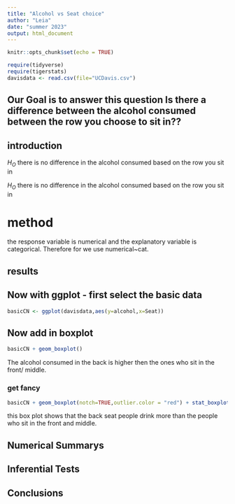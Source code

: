 ```yaml
---
title: "Alcohol vs Seat choice"
author: "Leia"
date: "summer 2023"
output: html_document
---
```


```r
knitr::opts_chunk$set(echo = TRUE)
```

```r
require(tidyverse)
require(tigerstats)
davisdata <- read.csv(file="UCDavis.csv")
```
## Our Goal is to answer this question Is there a difference between the alcohol consumed between the row you choose to sit in??

## introduction 

$H_O$ there is no difference in the alcohol consumed based on the row you sit in

$H_O$ there is no difference in the alcohol consumed based on the row you sit in 

# method 

the response variable is numerical and the explanatory variable is categorical. Therefore for we use numerical~cat.  

## results  


## Now with ggplot - first select the basic data

```r
basicCN <- ggplot(davisdata,aes(y=alcohol,x=Seat))
```
## Now add in boxplot

```r
basicCN + geom_boxplot()
```
  
The alcohol consumed in the back is higher then the ones who sit in the front/ middle. 

  
### get fancy  

```r
basicCN + geom_boxplot(notch=TRUE,outlier.color = "red") + stat_boxplot(geom ='errorbar') + labs(title="Fancy notch boxplot \n with 2 lines")
```


this box plot shows that the back seat people drink more than the people who sit in the front and middle. 


## Numerical Summarys 

## Inferential Tests

## Conclusions


